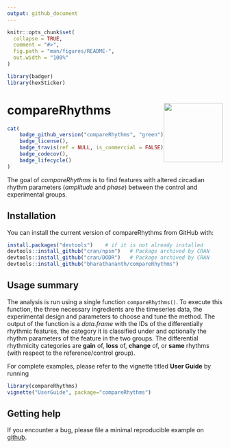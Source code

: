 ```yaml
---
output: github_document
---
```


<!-- README.md is generated from README.Rmd. Please edit that file -->

```r
knitr::opts_chunk$set(
  collapse = TRUE,
  comment = "#>",
  fig.path = "man/figures/README-",
  out.width = "100%"
)
```

```r
library(badger)
library(hexSticker)
```

# compareRhythms <img src='man/figures/logo.png' align="right" height="138.5" />

<!-- badges: start -->
```r
cat(
	badge_github_version("compareRhythms", "green"),
	badge_license(),
	badge_travis(ref = NULL, is_commercial = FALSE),
	badge_codecov(),
	badge_lifecycle()
)
```
<!-- badges: end -->


The goal of *compareRhythms* is to find features with altered circadian rhythm parameters (*amplitude* and *phase*) between the control and experimental groups.

## Installation

You can install the current version of compareRhythms from GitHub with:

``` r
install.packages("devtools")    # if it is not already installed
devtools::install_github("cran/npsm")   # Package archived by CRAN
devtools::install_github("cran/DODR")   # Package archived by CRAN
devtools::install_github("bharathananth/compareRhythms")
```

## Usage summary
The analysis is run using a single function `compareRhythms()`. To execute this function, the three necessary ingredients are the timeseries data, the experimental design and parameters to choose and tune the method. The output of the function is a *data.frame* with the IDs of the differentially rhythmic features, the category it is classified under and optionally the rhythm parameters of the feature in the two groups. The differential rhythmicity categories are **gain** of, **loss** of, **change** of, or  **same** rhythms (with respect to the reference/control group). 

For complete examples, please refer to the vignette titled **User Guide** by running
```r
library(compareRhythms)
vignette("UserGuide", package="compareRhythms")
```

## Getting help

If you encounter a bug, please file a minimal reproducible example on [github](https://github.com/bharathananth/compareRhythms/issues).
